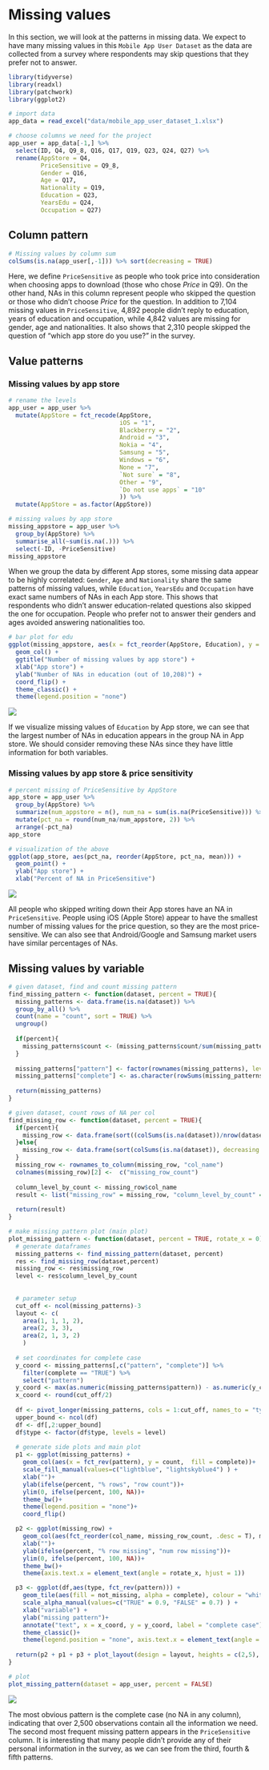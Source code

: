 # Missing values

In this section, we will look at the patterns in missing data. We expect to have many missing values in this `Mobile App User Dataset` as the data are collected from a survey where respondents may skip questions that they prefer not to answer. 

```{r}
library(tidyverse)
library(readxl)
library(patchwork)
library(ggplot2)
```

```{r echo=TRUE}
# import data
app_data = read_excel("data/mobile_app_user_dataset_1.xlsx")
```

```{r echo=TRUE}
# choose columns we need for the project
app_user = app_data[-1,] %>%
  select(ID, Q4, Q9_8, Q16, Q17, Q19, Q23, Q24, Q27) %>%
  rename(AppStore = Q4,
         PriceSensitive = Q9_8,
         Gender = Q16,
         Age = Q17,
         Nationality = Q19,
         Education = Q23,
         YearsEdu = Q24,
         Occupation = Q27)
```

## Column pattern

```{r echo=TRUE}
# Missing values by column sum
colSums(is.na(app_user[,-1])) %>% sort(decreasing = TRUE)
```

Here, we define `PriceSensitive` as people who took price into consideration when choosing apps to download (those who chose *Price* in Q9). On the other hand, NAs in this column represent people who skipped the question or those who didn't choose *Price* for the question. In addition to 7,104 missing values in `PriceSensitive`, 4,892 people didn't reply to education, years of education and occupation, while 4,842 values are missing for gender, age and nationalities. It also shows that 2,310 people skipped the question of "which app store do you use?" in the survey.

## Value patterns

### Missing values by app store

```{r echo=TRUE}
# rename the levels
app_user = app_user %>%
  mutate(AppStore = fct_recode(AppStore,
                               iOS = "1",
                               Blackberry = "2",
                               Android = "3",
                               Nokia = "4",
                               Samsung = "5",
                               Windows = "6",
                               None = "7",
                               `Not sure` = "8",
                               Other = "9",
                               `Do not use apps` = "10"
                               )) %>%
  mutate(AppStore = as.factor(AppStore))

# missing values by app store
missing_appstore = app_user %>%
  group_by(AppStore) %>%
  summarise_all(~sum(is.na(.))) %>%
  select(-ID, -PriceSensitive)
missing_appstore
```

When we group the data by different App stores, some missing data appear to be highly correlated: `Gender`, `Age` and `Nationality` share the same patterns of missing values, while `Education`, `YearsEdu` and `Occupation` have exact same numbers of NAs in each App store. This shows that respondents who didn't answer education-related questions also skipped the one for occupation. People who prefer not to answer their genders and ages avoided answering nationalities too.

```{r echo=TRUE}
# bar plot for edu
ggplot(missing_appstore, aes(x = fct_reorder(AppStore, Education), y = Education, fill = AppStore)) +
  geom_col() +
  ggtitle("Number of missing values by app store") +
  xlab("App store") +
  ylab("Number of NAs in education (out of 10,208)") +
  coord_flip() +
  theme_classic() +
  theme(legend.position = "none") 
```

![](fig/missing-1.png)

If we visualize missing values of `Education` by App store, we can see that the largest number of NAs in education appears in the group NA in App store. We should consider removing these NAs since they have little information for both variables. 

### Missing values by app store & price sensitivity

```{r}
# percent missing of PriceSensitive by AppStore
app_store = app_user %>%
  group_by(AppStore) %>%
  summarize(num_appstore = n(), num_na = sum(is.na(PriceSensitive))) %>%
  mutate(pct_na = round(num_na/num_appstore, 2)) %>%
  arrange(-pct_na)
app_store
```


```{r echo=TRUE}
# visualization of the above
ggplot(app_store, aes(pct_na, reorder(AppStore, pct_na, mean))) +
  geom_point() +
  ylab("App store") +
  xlab("Percent of NA in PriceSensitive")
```

![](fig/missing-2.png)

All people who skipped writing down their App stores have an NA in `PriceSensitive`. People using iOS (Apple Store) appear to have the smallest number of missing values for the price question, so they are the most price-sensitive. We can also see that Android/Google and Samsung market users have similar percentages of NAs.

## Missing values by variable

```{r}
# given dataset, find and count missing pattern
find_missing_pattern <- function(dataset, percent = TRUE){
  missing_patterns <- data.frame(is.na(dataset)) %>%
  group_by_all() %>%
  count(name = "count", sort = TRUE) %>%
  ungroup()
  
  if(percent){
    missing_patterns$count <- (missing_patterns$count/sum(missing_patterns$count))*100
  }
  
  missing_patterns["pattern"] <- factor(rownames(missing_patterns), levels = sort(as.numeric(rownames(missing_patterns))))
  missing_patterns["complete"] <- as.character(rowSums(missing_patterns[,1:(ncol(missing_patterns)-2)]) == 0)
  
  return(missing_patterns)
}

# given dataset, count rows of NA per col
find_missing_row <- function(dataset, percent = TRUE){
  if(percent){
    missing_row <- data.frame(sort((colSums(is.na(dataset))/nrow(dataset))*100, decreasing = TRUE))
  }else{
    missing_row <- data.frame(sort(colSums(is.na(dataset)), decreasing = TRUE))
  }
  missing_row <- rownames_to_column(missing_row, "col_name")
  colnames(missing_row)[2] <-  c("missing_row_count")
  
  column_level_by_count <- missing_row$col_name
  result <- list("missing_row" = missing_row, "column_level_by_count" = column_level_by_count)
  
  return(result)
}

# make missing pattern plot (main plot)
plot_missing_pattern <- function(dataset, percent = TRUE, rotate_x = 0){
  # generate dataframes
  missing_patterns <- find_missing_pattern(dataset, percent)
  res <- find_missing_row(dataset,percent)
  missing_row <- res$missing_row
  level <- res$column_level_by_count
  
  
  # parameter setup 
  cut_off <- ncol(missing_patterns)-3
  layout <- c(
    area(1, 1, 1, 2),
    area(2, 3, 3),
    area(2, 1, 3, 2)
    )
  
  # set coordinates for complete case
  y_coord <- missing_patterns[,c("pattern", "complete")] %>%
    filter(complete == "TRUE") %>%
    select("pattern")
  y_coord <- max(as.numeric(missing_patterns$pattern)) - as.numeric(y_coord) + 1
  x_coord <- round(cut_off/2)
  
  df <- pivot_longer(missing_patterns, cols = 1:cut_off, names_to = "type", values_to = "not_missing")
  upper_bound <- ncol(df)
  df <- df[,2:upper_bound]
  df$type <- factor(df$type, levels = level)
  
  # generate side plots and main plot
  p1 <- ggplot(missing_patterns) +
    geom_col(aes(x = fct_rev(pattern), y = count,  fill = complete))+
    scale_fill_manual(values=c("lightblue", "lightskyblue4") ) +
    xlab("")+
    ylab(ifelse(percent, "% rows", "row count"))+
    ylim(0, ifelse(percent, 100, NA))+
    theme_bw()+
    theme(legend.position = "none")+
    coord_flip() 

  p2 <- ggplot(missing_row) +
    geom_col(aes(fct_reorder(col_name, missing_row_count, .desc = T), missing_row_count), fill = "lightblue")+
    xlab("")+
    ylab(ifelse(percent, "% row missing", "num row missing"))+
    ylim(0, ifelse(percent, 100, NA))+
    theme_bw()+
    theme(axis.text.x = element_text(angle = rotate_x, hjust = 1))

  p3 <- ggplot(df,aes(type, fct_rev(pattern))) +
    geom_tile(aes(fill = not_missing, alpha = complete), colour = "white") +
    scale_alpha_manual(values=c("TRUE" = 0.9, "FALSE" = 0.7) ) +
    xlab("variable") +
    ylab("missing pattern")+
    annotate("text", x = x_coord, y = y_coord, label = "complete case") +
    theme_classic()+
    theme(legend.position = "none", axis.text.x = element_text(angle = rotate_x, hjust = 1))
  
  return(p2 + p1 + p3 + plot_layout(design = layout, heights = c(2,5), widths = c(1, 1, 0.5)))
}
```

```{r echo=TRUE, fig.width=12}
# plot
plot_missing_pattern(dataset = app_user, percent = FALSE)
```

![](fig/missing-3.png)

The most obvious pattern is the complete case (no NA in any column), indicating that over 2,500 observations contain all the information we need. The second most frequent missing pattern appears in the `PriceSensitive` column. It is interesting that many people didn't provide any of their personal information in the survey, as we can see from the third, fourth & fifth patterns.

